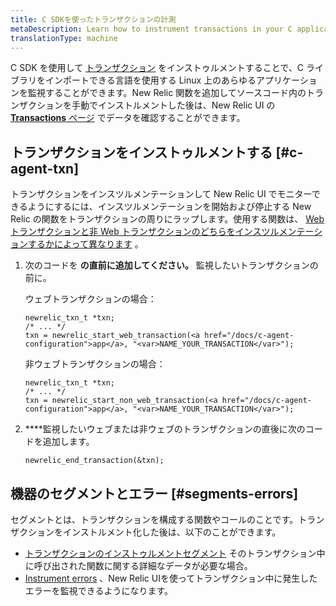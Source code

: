 ```yaml
---
title: C SDKを使ったトランザクションの計測
metaDescription: Learn how to instrument transactions in your C application so you can monitor them with New Relic.
translationType: machine
---
```


C SDK を使用して [トランザクション](/docs/apm/transactions/intro-transactions/transactions-new-relic-apm) をインストゥルメントすることで、C ライブラリをインポートできる言語を使用する Linux 上のあらゆるアプリケーションを監視することができます。New Relic 関数を追加してソースコード内のトランザクションを手動でインストルメントした後は、New Relic UI の [**Transactions** ページ](/docs/apm/applications-menu/monitoring/transactions-page) でデータを確認することができます。

## トランザクションをインストゥルメントする [#c-agent-txn]

トランザクションをインスツルメンテーションして New Relic UI でモニターできるようにするには、インスツルメンテーションを開始および停止する New Relic の関数をトランザクションの周りにラップします。使用する関数は、 [Web トランザクションと非 Web トランザクションのどちらをインスツルメンテーションするかによって異なります](/docs/apm/transactions/intro-transactions/transactions-new-relic-apm#types) 。

1. 次のコードを **の直前に追加してください。** 監視したいトランザクションの前に。

   ウェブトランザクションの場合：

   ```
   newrelic_txn_t *txn;
   /* ... */
   txn = newrelic_start_web_transaction(<a href="/docs/c-agent-configuration">app</a>, "<var>NAME_YOUR_TRANSACTION</var>");
   ```

   非ウェブトランザクションの場合：

   ```
   newrelic_txn_t *txn;
   /* ... */
   txn = newrelic_start_non_web_transaction(<a href="/docs/c-agent-configuration">app</a>, "<var>NAME_YOUR_TRANSACTION</var>");
   ```

2. \*\*\*\*監視したいウェブまたは非ウェブのトランザクションの直後に次のコードを追加します。

   ```
   newrelic_end_transaction(&txn);
   ```

## 機器のセグメントとエラー [#segments-errors]

セグメントとは、トランザクションを構成する関数やコールのことです。トランザクションをインストルメント化した後は、以下のことができます。

* [トランザクションのインストゥルメントセグメント](/docs/instrument-segments-c-agent) そのトランザクション中に呼び出された関数に関する詳細なデータが必要な場合。
* [Instrument errors](/docs/instrument-errors-c-agent) 、New Relic UIを使ってトランザクション中に発生したエラーを監視できるようになります。
